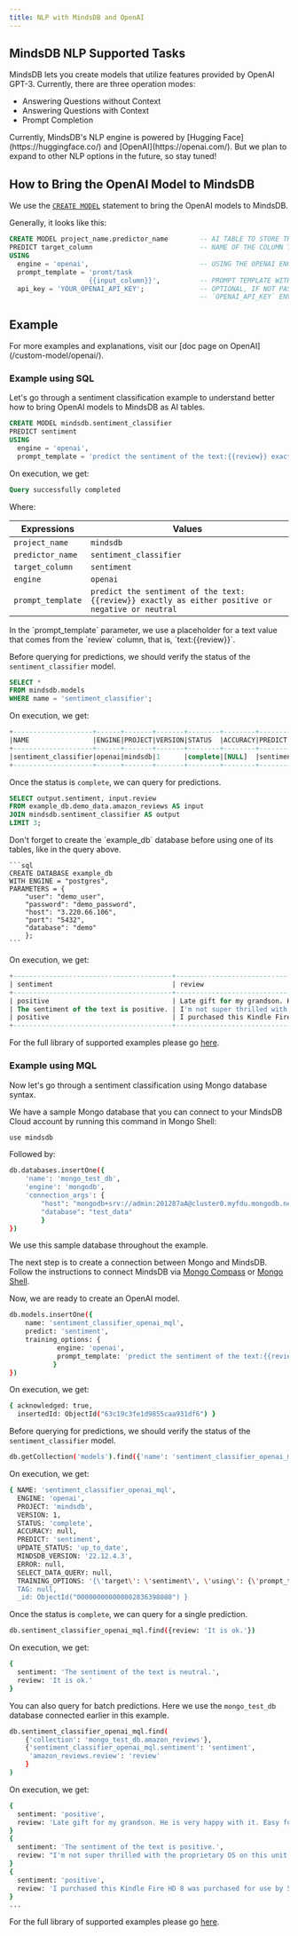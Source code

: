 ```yaml
---
title: NLP with MindsDB and OpenAI
---
```


## MindsDB NLP Supported Tasks

MindsDB lets you create models that utilize features provided by OpenAI GPT-3. Currently, there are three operation modes:

- Answering Questions without Context
- Answering Questions with Context
- Prompt Completion

<Tip>
Currently, MindsDB's NLP engine is powered by [Hugging Face](https://huggingface.co/) and [OpenAI](https://openai.com/). But we plan to expand to other NLP options in the future, so stay tuned!
</Tip>

## How to Bring the OpenAI Model to MindsDB

We use the [`CREATE MODEL`](/sql/create/predictor) statement to bring the OpenAI models to MindsDB.


Generally, it looks like this:

```sql
CREATE MODEL project_name.predictor_name        -- AI TABLE TO STORE THE MODEL
PREDICT target_column                           -- NAME OF THE COLUMN TO STORE PREDICTED VALUES
USING
  engine = 'openai',                            -- USING THE OPENAI ENGINE
  prompt_template = 'promt/task                 
                    {{input_column}}',          -- PROMPT TEMPLATE WITH PLACEHOLDERS FOR INPUT COLUMNS
  api_key = 'YOUR_OPENAI_API_KEY';              -- OPTIONAL, IF NOT PASSED MINDSDB FETCHES THE
                                                -- `OPENAI_API_KEY` ENVIRONMENT VARIABLE VALUE  
```

## Example
<Tip>
For more examples and explanations, visit our [doc page on OpenAI](/custom-model/openai/).
</Tip>

### Example using SQL

Let's go through a sentiment classification example to understand better how to bring OpenAI models to MindsDB as AI tables.

```sql
CREATE MODEL mindsdb.sentiment_classifier                           
PREDICT sentiment
USING
  engine = 'openai',              
  prompt_template = 'predict the sentiment of the text:{{review}} exactly as either positive or negative or neutral';
```

On execution, we get:

```sql
Query successfully completed
```

Where:

| Expressions      | Values                                                                                               |
| ---------------- | ---------------------------------------------------------------------------------------------------- |
| `project_name`   | `mindsdb`                                                                                            |
| `predictor_name` | `sentiment_classifier`                                                                               |
| `target_column`  | `sentiment`                                                                                          |
| `engine`         | `openai`                                                                                             |
| `prompt_template`| `predict the sentiment of the text:{{review}} exactly as either positive or negative or neutral`     |

<Note>
In the `prompt_template` parameter, we use a placeholder for a text value that comes from the `review` column, that is, `text:{{review}}`.
</Note>

Before querying for predictions, we should verify the status of the `sentiment_classifier` model.

```sql
SELECT *
FROM mindsdb.models
WHERE name = 'sentiment_classifier';
```

On execution, we get:

```sql
+--------------------+------+-------+-------+--------+--------+---------+-------------+---------------+------+-----------------+-------------------------------------------------------------------------------------------------------------------------------------------------------+-------+
|NAME                |ENGINE|PROJECT|VERSION|STATUS  |ACCURACY|PREDICT  |UPDATE_STATUS|MINDSDB_VERSION|ERROR |SELECT_DATA_QUERY|TRAINING_OPTIONS                                                                                                                                       |TAG    |
+--------------------+------+-------+-------+--------+--------+---------+-------------+---------------+------+-----------------+-------------------------------------------------------------------------------------------------------------------------------------------------------+-------+
|sentiment_classifier|openai|mindsdb|1      |complete|[NULL]  |sentiment|up_to_date   |22.12.4.3      |[NULL]|[NULL]           |{'target': 'sentiment', 'using': {'prompt_template': 'predict the sentiment of the text:{{review}} exactly as either positive or negative or neutral'}}|[NULL] |
+--------------------+------+-------+-------+--------+--------+---------+-------------+---------------+------+-----------------+-------------------------------------------------------------------------------------------------------------------------------------------------------+-------+
```

Once the status is `complete`, we can query for predictions.

```sql
SELECT output.sentiment, input.review
FROM example_db.demo_data.amazon_reviews AS input
JOIN mindsdb.sentiment_classifier AS output
LIMIT 3;
```

<Note>
    Don't forget to create the `example_db` database before using one of its tables, like in the query above.

    ```sql
    CREATE DATABASE example_db
    WITH ENGINE = "postgres",
    PARAMETERS = {
        "user": "demo_user",
        "password": "demo_password",
        "host": "3.220.66.106",
        "port": "5432",
        "database": "demo"
        };
    ```
</Note>

On execution, we get:

```sql
+----------------------------------------+-----------------------------------------------------------------------------------------------------------------------------------------------------------------------------------------------------------------------------------------------------------------------------------------------------------------------------------------------------------------------------------+
| sentiment                              | review                                                                                                                                                                                                                                                                                                                                                                            |
+----------------------------------------+-----------------------------------------------------------------------------------------------------------------------------------------------------------------------------------------------------------------------------------------------------------------------------------------------------------------------------------------------------------------------------------+
| positive                               | Late gift for my grandson. He is very happy with it. Easy for him (9yo ).                                                                                                                                                                                                                                                                                                         |
| The sentiment of the text is positive. | I'm not super thrilled with the proprietary OS on this unit, but it does work okay and does what I need it to do. Appearance is very nice, price is very good and I can't complain too much - just wish it were easier (or at least more obvious) to port new apps onto it. For now, it helps me see things that are too small on my phone while I'm traveling. I'm a happy buyer.|
| positive                               | I purchased this Kindle Fire HD 8 was purchased for use by 5 and 8 yer old grandchildren. They basically use it to play Amazon games that you download.                                                                                                                                                                                                                           |
+----------------------------------------+-----------------------------------------------------------------------------------------------------------------------------------------------------------------------------------------------------------------------------------------------------------------------------------------------------------------------------------------------------------------------------------+
```

For the full library of supported examples please go [here](/nlp/nlp-extended-examples).

### Example using MQL

Now let's go through a sentiment classification using Mongo database syntax.

We have a sample Mongo database that you can connect to your MindsDB Cloud account by running this command in Mongo Shell:

```bash
use mindsdb
```

Followed by:

```bash
db.databases.insertOne({
    'name': 'mongo_test_db', 
    'engine': 'mongodb',
    'connection_args': {
        "host": "mongodb+srv://admin:201287aA@cluster0.myfdu.mongodb.net/admin?authSource=admin&replicaSet=atlas-5koz1i-shard-0&readPreference=primary&appname=MongoDB%20Compass&ssl=true",
        "database": "test_data"
        }   
})
```

We use this sample database throughout the example.

The next step is to create a connection between Mongo and MindsDB. Follow the instructions to connect MindsDB via [Mongo Compass](/connect/mongo-compass) or [Mongo Shell](/connect/mongo-shell).

Now, we are ready to create an OpenAI model.

```bash
db.models.insertOne({
    name: 'sentiment_classifier_openai_mql',
    predict: 'sentiment',
    training_options: {
            engine: 'openai',
            prompt_template: 'predict the sentiment of the text:{{review}} exactly as either positive or negative or neutral'
           }
})
```

On execution, we get:

```bash
{ acknowledged: true,
  insertedId: ObjectId("63c19c3fe1d9855caa931df6") }
```

Before querying for predictions, we should verify the status of the `sentiment_classifier` model.

```bash
db.getCollection('models').find({'name': 'sentiment_classifier_openai_mql'})
```

On execution, we get:

```bash
{ NAME: 'sentiment_classifier_openai_mql',
  ENGINE: 'openai',
  PROJECT: 'mindsdb',
  VERSION: 1,
  STATUS: 'complete',
  ACCURACY: null,
  PREDICT: 'sentiment',
  UPDATE_STATUS: 'up_to_date',
  MINDSDB_VERSION: '22.12.4.3',
  ERROR: null,
  SELECT_DATA_QUERY: null,
  TRAINING_OPTIONS: '{\'target\': \'sentiment\', \'using\': {\'prompt_template\': \'predict the sentiment of the text:{{review}} exactly as either positive or negative or neutral\'}}',
  TAG: null,
  _id: ObjectId("000000000000002836398080") }
```

Once the status is `complete`, we can query for a single prediction.

```bash
db.sentiment_classifier_openai_mql.find({review: 'It is ok.'})
```

On execution, we get:

```bash
{
  sentiment: 'The sentiment of the text is neutral.',
  review: 'It is ok.'
}
```

You can also query for batch predictions. Here we use the `mongo_test_db` database connected earlier in this example.

```bash
db.sentiment_classifier_openai_mql.find(
    {'collection': 'mongo_test_db.amazon_reviews'},
    {'sentiment_classifier_openai_mql.sentiment': 'sentiment',
     'amazon_reviews.review': 'review'
    }
)
```

On execution, we get:

```bash
{
  sentiment: 'positive',
  review: 'Late gift for my grandson. He is very happy with it. Easy for him (9yo ).'
}
{
  sentiment: 'The sentiment of the text is positive.',
  review: "I'm not super thrilled with the proprietary OS on this unit, but it does work okay and does what I need it to do. Appearance is very nice, price is very good and I can't complain too much - just wish it were easier (or at least more obvious) to port new apps onto it. For now, it helps me see things that are too small on my phone while I'm traveling. I'm a happy buyer."
}
{
  sentiment: 'positive',
  review: 'I purchased this Kindle Fire HD 8 was purchased for use by 5 and 8 yer old grandchildren. They basically use it to play Amazon games that you download.'
}
...
```

For the full library of supported examples please go [here](/nlp/nlp-extended-examples).
